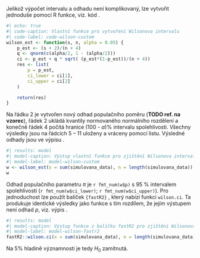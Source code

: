Jelikož výpočet intervalu a odhadu není komplikovaný, lze vytvořit
jednoduše pomocí R funkce, viz. kód \ref{code-wilson-custom}.

```{r wilson-custom-fx}
#| echo: true
#| code-caption: Vlastní funkce pro vytvoření Wilsonova intervalu
#| code-label: code-wilson-custom
wilson_est <- function(s, n, alpha = 0.05) {
    p_est <- (s + 2)/(n + 4)
    q <- qnorm(c(alpha/2, 1 - (alpha/2)))
    ci <- p_est + q * sqrt( (p_est*(1-p_est))/(n + 4))
    res <- list(
        p = p_est,
        ci_lower = ci[1],
        ci_upper = ci[2]
    )

    return(res)
}
```

Na řádku 2 je vytvořen nový odhad populačního poměru (**TODO ref. na vzorec**), 
řádek 2
ukládá kvantily normovaného normálního rozdělení a konečně řádek 4 počítá
hranice (100 - $\alpha$)% intervalu spolehlivosti. Všechny výsledky jsou na 
řádcích 5 -- 11 uloženy a vráceny pomocí listu. Výsledné odhady jsou ve výpisu
\ref{model-wilson-custom}.

```{r wilson-custom-fx-result}
#| results: model
#| model-caption: Výstup vlastní funkce pro zjištění Wilsonova intervalu
#| model-label: model-wilson-custom
w <- wilson_est(s = sum(simulovana_data), n = length(simulovana_data))
w
```

Odhad populačního parametru $\pi$ je
`r fmt_num(w$p)`
s 95 % intervalem spolehlivosti
(`r fmt_num(w$ci_lower)`; `r fmt_num(w$ci_upper)`). Pro jednoduchost lze 
použít balíček `{fastR2}`
\parencite{Pruim2023_FastR2FoundationsApplications}, který nabízí funkci
`wilson.ci`. Ta produkuje identické výsledky jako funkce \ref{code-wilson-custom}
s tím rozdílem, že jejím výstupem není odhad $p$, viz. výpis
\ref{model-wilson-fastr2}.

```{r}
#| results: model
#| model-caption: Výstup funkce z balíčku fastR2 pro zjištění Wilsonova intervalu
#| model-label: model-wilson-fastr2
fastR2::wilson.ci(x = sum(simulovana_data), n = length(simulovana_data))
```

Na 5% hladině významnosti je tedy $H_0$ zamítnutá.